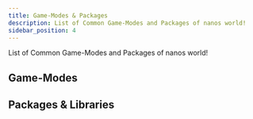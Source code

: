 ```yaml
---
title: Game-Modes & Packages
description: List of Common Game-Modes and Packages of nanos world!
sidebar_position: 4
---
```



List of Common Game-Modes and Packages of nanos world!



## Game-Modes

<div className="card-links">

<CardLink
	title="Sandbox"
	description="nanos world Sandbox game-mode"
	image_src="https://user-images.githubusercontent.com/6226807/121760112-7d254d80-caff-11eb-968e-20f77aa3c7d3.png"
	href="https://github.com/nanos-world/nanos-world-sandbox"
/>

<CardLink
	title="Deathmatch"
	description="nanos world Deathmatch game-mode"
	image_src="https://user-images.githubusercontent.com/6226807/121760221-ec02a680-caff-11eb-8b2a-c0aea9168e41.jpg"
	href="https://github.com/nanos-world/nanos-world-deathmatch"
/>

<CardLink
	title="Halloween"
	description="Halloween special game-mode"
	image_src="https://user-images.githubusercontent.com/6226807/121760299-60d5e080-cb00-11eb-8809-6197d3c98c85.png"
	href="https://github.com/gtnardy/nanos-world-halloween"
/>

<CardLink
	title="VZombies"
	description="Gamemode Inspired By COD:Zombies"
	image_src="https://user-images.githubusercontent.com/43786647/189530743-43c478bd-89b2-4eac-a223-724a74c312b8.jpg"
	href="https://github.com/vugi99/nanos-vzombies"
/>
<CardLink
	title="Bottlefield"
	description="Throw bottles to your enemies !"
	image_src="https://user-images.githubusercontent.com/43786647/189530846-2862ccf1-62dd-41e9-afd1-1c36922dd8ed.jpg"
	href="https://github.com/vugi99/nanos-bottlefield"
/>

</div>

## Packages & Libraries

<div className="card-links">

<CardLink
	title="Default Vehicles"
	description="nanos world default Vehicle Pack ready to use"
	image_src="/img/docs/vehicles-pack.webp"
	href="https://github.com/nanos-world/nanos-world-vehicles"
/>

<CardLink
	title="Default Weapons"
	description="nanos world default Weapon Pack ready to use"
	image_src="/img/docs/weapons-pack.webp"
	href="https://github.com/nanos-world/nanos-world-weapons"
/>

<CardLink
	title="Battlefield Kill UI"
	description="Battlefield-like Kill and Feed UI"
	image_src="/img/docs/battlefield-kill-ui.webp"
	href="https://github.com/gtnardy/nanos-world-battlefield-kill-ui/"
/>

<CardLink
	title="Official Community Lua Library"
	description="nanos world official Lua Library. All definition of our basic structs (Vector, Rotation), math and helper methods!"
	image_src="/img/docs/nanos-world-background.webp"
	href="https://github.com/nanos-world/nanos-world-lua-lib"
/>

</div>
